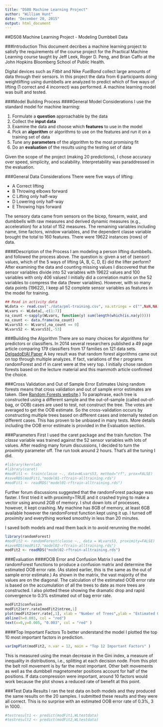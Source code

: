 ```yaml
---
title: "DS08 Machine Learning Project"
author: "William Hunt"
date: "December 20, 2015"
output: html_document
---
```

##DS08 Machine Learning Project - Modeling Dumbbell Data

###Introduction
This document decribes a machine learning project to satisfy the requirements of the course project for the Practical Machine Learning course taught by Jeff Leek, Roger D. Peng, and Brian Caffo at the John Hopkins Bloomberg School of Public Health.  

Digital devices such as *Fitbit* and Nike *FuelBand* collect large amounts of data through their sensors. In this project the data from 6 participants doing weightlifting using dumbbells are analyzed to predict which of five ways of lifting (1 correct and 4 incorrect) was performed. A machine learning model was built and tested.

###Model Building Process
####General Model Considerations
I use the standard model for machine learning:

1. Formulate a **question** approachable by the data
2. Collect the **input data**
3. Examine the data and choose which **features** to use in the model
4. Pick an **algorithm** or algorithms to use on the features and run it on a training set of data
5. Tune any **parameters** of the algorithm to the most promising fit
6. Do an **evaluation** of the results using the testing set of data

Given the scope of the project (making 20 predictions), I chose accuracy over speed, simplicity, and scalability. Interpretability was paraddressed in the evaluation.

###General Data Considerations
There were five ways of lifting:

- A Correct lifting
- B Throwing elbows forward
- C Lifting only half-way
- D Lowering only half-way
- E Throwing hips forward

The sensory data came from sensors on the bicep, forearm, waist, and dumbbells with raw measures and derived dynamic measures (e.g., acceleration) for a total of 152 measures. 
The remaining variables including name, time factors, window variables, and the dependent classe variable brought the total to 160 features.
There were 19622 instances (rows) of data.

####Description of the Process
I am modeling a person lifting dumbbells. and followed the process above. The question is: given a set of (sensor) values, which of the 5 ways of lifting (A, B, C, D, E) did the lifter perform? 
After examining the data and counting missing values I discovered that the sensor variables divide into 52 variables with 19622 values and 100 variables with only 406 values! I initially did a correlation matrix on the 52 variables to compress the data (fewer variables). However, with so many data points (19622), I keep all 52 complete sensor variables as features in the model for training.

```r
## Read in activity data
WLdata <- read.csv("./data/pml-training.csv", na.strings = c("",NaN,NA))
WLvars <- WLdata[,-c(1:7)]
na_count <-sapply(WLvars, function(y) sum(length(which(is.na(y)))))
na_count <- data.frame(na_count)
WLvars53 <- WLvars[,na_count == 0]
WLvars52 <- WLvars53[,-53]
```


###Building the Algorithm
There are so many choices for algorithms for predictors or classifiers. In 2014 several researchers published a 49 page article  comparing 179 classifiers from 17 families on 121 data sets. [DelgadoEtAl Paper](http://jmlr.csail.mit.edu/papers/volume15/delgado14a/delgado14a.pdf) A key result was that random forest algorithms came out on top through multiple analyzes. If fact, variations of the r programs randomForest and rf in caret were at the very top. I initially chose random forests based on the lecture material and this mammoth article confirmed the choice. 

###Cross Validation and Out of Sample Error Estimates
Using random forests means that cross validation and out of sample error estimates are taken. (See [Random Forests website](https://www.stat.berkeley.edu/~breiman/RandomForests/cc_home.htm).) To paraphrase, each tree is constructed using a different sample and the out-of-sample (called out-of-bag, or OOB) cases are used to test, not construct the tree. The votes are averaged to get the OOB estimate. So the cross-validation occurs by constructing multiple trees based on different cases and internally tested on different cases.  This has proven to be unbiased in many tests. More details including the OOB error estimate is provided in the Evaluation section.

###Parameters
First I used the caret package and the train function. The *classe* variable was trained against the 52 sensor variables with lots of values. After reading many forum discussions, I decided to turn the *proximity* parameter off. The run took around 2 hours. That’s all the tuning I did.
```r
#library(kernlab)
#library(caret)
#modFit1 <- train(classe ~., data=WLvars53, method="rf", prox=FALSE)
#saveRDS(modFit1,"model01-rftrain-alltraining.rds")
#modFit1 <- readRDS("model01-rftrain-alltraining.rds")
```

Further forum discussions suggested that the randomForest package was faster. I first tried it with proximity=TRUE and it crashed trying to make a vector using around 2GB of memory. I shut down lots of processes, however, it kept crashing. My machine has 8GB of memory, at least 6GB available however the randomForest function kept using it up. I turned off *proximity* and everything worked smoothly in less than 20 minutes. 

I saved both models and read them back in to avoid rerunning the model.
```r
library(randomForest)
#modFit2 <- randomForest(classe ~., data = WLvars53, proximity=FALSE)
#saveRDS(modFit2,"model02-rftrain-alltraining.rds")
modFit2 <- readRDS("model02-rftrain-alltraining.rds")
```

###Evaluation
####OOB Error and Confusion Matrix
I used the randomForest functions to produce a confusion matrix and determine the estimated OOB error rate. (As stated earlier, this is the same as the out of sample error estimate.) As shown in the matrix, the vast majority of the values are on the diagonal. The calculation of the estimated OOB error rate is based on the accumulation of all the trees to date as more trees are constructed. I also plotted these showing the dramatic drop and rapid convergence to 0.3% estimated out of bag error rate.

```r
modFit2$confusion
modFit2$err.rate[modFit2$ntree,1]
plot(modFit2$err.rate[,1], xlab = "Number of Trees",ylab = "Estimated OOB Error Rate")
abline(h=0.003, col = "red")
text(x=0,y=0.005, "0.003", col = "red" )
```

####Top Important Factors
To better understand the model I plotted the top 10 most important factors in prediction.
```r
varImpPlot(modFit2, n.var = 12, main = "Top 12 Important Factors" )
```

This is measured using the mean decrease in the Gini index, a measure of inequality in distributions, i.e., splitting at each decision node. From this plot the belt roll movement is by far the most important. Other belt movements as well as the dumbbell magnetometer positions account for half of the positions. If data compression were important, around 10 factors would work because the plot shows a reduced rate of benefit at this point. 

###Test Data Results
I ran the test data on both models and they produced the same results on the 20 samples. I submitted these results and they were all correct. This is no surprise with an estimated OOB error rate of 0.3%, 3 in 1000. 

```r
#testresult1 <- predict(modFit1,WLtestdata)
#testresult2 <- predict(modFit2,WLtestdata)
```
